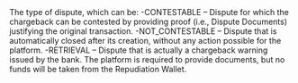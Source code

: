   

  
<ResponseField name="DisputeType" type="string" >    
The type of dispute, which can be:  
-CONTESTABLE – Dispute for which the chargeback can be contested by providing proof (i.e., Dispute Documents) justifying the original transaction.  
-NOT_CONTESTABLE – Dispute that is automatically closed after its creation, without any action possible for the platform.  
-RETRIEVAL – Dispute that is actually a chargeback warning issued by the bank. The platform is required to provide documents, but no funds will be taken from the Repudiation Wallet.  
</ResponseField>